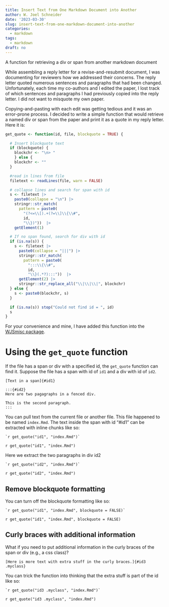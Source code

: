 ```yaml
---
title: Insert Text from One Markdown Document into Another
author: W. Joel Schneider
date: '2023-03-30'
slug: insert-text-from-one-markdown-document-into-another
categories:
  - markdown
tags:
  - markdown
draft: no
---
```


A function for retrieving a div or span from another markdown document

<!--more-->

While assembling a reply letter for a revise-and-resubmit document, I was documenting for reviewers how we addressed their concerns. The reply letter quoted numerous sentences and paragraphs that had been changed. Unfortunately, each time my co-authors and I edited the paper, I lost track of which sentences and paragraphs I had previously copied into the reply letter. I did not want to misquote my own paper.

Copying-and-pasting with each edit was getting tedious and it was an error-prone process. I decided to write a simple function that would retrieve a named div or span from the paper and print it as a quote in my reply letter. Here it is:

```r
get_quote <- function(id, file, blockquote = TRUE) {

  # Insert blockquote text
  if (blockquote) {
    blockchr <- "\n> "
    } else {
    blockchr <- ""
  }

  #read in lines from file
  filetext <- readLines(file, warn = FALSE)

  # collapse lines and search for span with id
  s <- filetext |>
    paste0(collapse = "\n") |>
    stringr::str_match(
      pattern = paste0(
        "(?<=\\[).+(?=\\]\\{\\#",
        id,
        "\\})"))  |>
    getElement(1)

  # If no span found, search for div with id
  if (is.na(s)) {
    s <- filetext |>
      paste0(collapse = "|||") |>
      stringr::str_match(
        pattern = paste0(
          ":::\\{\\#",
          id,
          "\\}(.*?):::"))  |>
      getElement(2) |>
      stringr::str_replace_all("\\|\\|\\|", blockchr)
  } else {
    s <- paste0(blockchr, s)
  }

  if (is.na(s)) stop("Could not find id = ", id)
  s
}

```

For your convenience and mine, I have added this function into the [WJSmisc package](https://wjschne.github.io/WJSmisc/).

# Using the `get_quote` function

If the file has a span or div with a specified id, the `get_quote` function can find it. Suppose the file has a span with id of `id1` and a div with id of `id2`.

```
[Text in a span]{#id1}

:::{#id2}
Here are two pagagraphs in a fenced div.

This is the second paragraph.
:::
```

You can pull text from the current file or another file. This file happened to be named `index.Rmd`. The text inside the span with id "#id1" can be extracted with inline chunks like so:

```verbatim
`r get_quote("id1", "index.Rmd")`
```

`r get_quote("id1", "index.Rmd")`

Here we extract the two paragraphs in div id2

```verbatim
`r get_quote("id2", "index.Rmd")`
```

`r get_quote("id2", "index.Rmd")`

## Remove blockquote formatting

You can turn off the blockquote formatting like so:

```verbatim
`r get_quote("id1", "index.Rmd", blockquote = FALSE)`
```

`r get_quote("id1", "index.Rmd", blockquote = FALSE)`

## Curly braces with additional information

What if you need to put additional information in the curly braces of the span or div (e.g., a css class)?

```verbatim
[Here is more text with extra stuff in the curly braces.]{#id3 .myclass}
```

You can trick the function into thinking that the extra stuff is part of the id like so:

```verbatim
`r get_quote("id3 .myclass", "index.Rmd")`
```


`r get_quote("id3 .myclass", "index.Rmd")`
